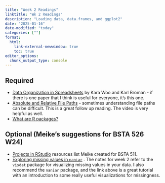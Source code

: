 ```yaml
---
title: "Week 2 Readings"
linktitle: "Wk 2 Readings"
description: "Loading data, data.frames, and ggplot2"
date: "2025-01-16"
date-modified: "today"
categories: [""]
format: 
  html:
    link-external-newwindow: true
    toc: true
editor_options: 
  chunk_output_type: console
---
```



## Required

- [Data Organization in Spreadsheets](https://www.tandfonline.com/doi/full/10.1080/00031305.2017.1375989) by Kara Woo and Karl Broman - if there is one paper that I think is useful for everyone, it's this one.
- [Absolute and Relative File Paths](https://ubc-dsci.github.io/introduction-to-datascience/reading.html#absolute-and-relative-file-paths) - sometimes understanding file paths can be difficult. This is a great follow up reading. The video is very helpful as well. 
- [What are R packages?](https://moderndive.com/v2/getting-started.html)

## Optional (Meike's suggestions for BSTA 526 W24)

- [Projects in RStudio](https://niederhausen.github.io/BSTA_511_F23/resources/Projects_in_R.html) resources list Meike created for BSTA 511. 
- [Exploring missing values in `naniar`](https://allisonhorst.shinyapps.io/missingexplorer/#section-introduction) . The notes for week 2 refer to the `visdat` package for visualizing missing values in your data. I also recommend the `naniar` package, and the link above is a great tutorial with an introduction to some really useful visualizations for missingness. 


